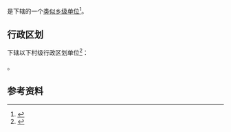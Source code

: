 {{中国乡级行政区|36/01/13/400/000}}

'''{{PAGENAMEBASE}}'''是{{PRC admin/fullname|36/01/13/400/000|3}}下辖的一个[[类似乡级单位|类似乡级单位]]<ref>{{PRC admin/ref sgc|{{PRC admin/parent|36/01/13/400/000}}}}</ref>。

== 行政区划 ==
{{PAGENAMEBASE}}下辖以下村级行政区划单位<ref>{{PRC admin/ref sgc|36/01/13/400/000}}</ref>：

{{PRC admin/children|36/01/13/400/000}}。

== 参考资料 ==
{{reflist}}

{{江西行政区划小作品}}
{{PRC admin/navcat|36/01/13/400/000}}